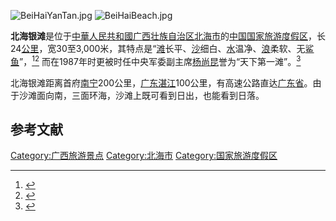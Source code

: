 [[File:BeiHaiYanTan.jpg|thumb]]
[[File:BeiHaiBeach.jpg|thumb]]

'''北海银滩'''是位于[[中華人民共和國|中華人民共和國]][[广西壮族自治区|广西壮族自治区]][[北海市|北海市]]的[[中国国家旅游度假区|中国国家旅游度假区]]，长24[[公里|公里]]，宽30至3,000米，其特点是“[[滩|滩]]长平、[[沙|沙]]细白、[[水|水]]温净、[[浪|浪]]柔软、无[[鲨鱼|鲨鱼]]”，<ref>{{cite web|url= | title=银色之旅：广西北海银滩  |publisher=中国中央电视台网站 |date=2004年10月27日 |accessdate=2009年6月23日 | language=Zh-hans}}</ref><ref>{{cite web |url=http://www.cq.xinhuanet.com/2009/2009-06/16/content_16829433.htm |title=南珠之乡:北海银滩 |publisher=新华网 |date=2009年6月16日 |accessdate=2009年6月23日 |language=Zh-hans |deadurl=yes |archiveurl=https://web.archive.org/web/20120510030826/http://cq.xinhuanet.com/2009/2009-06/16/content_16829433.htm |archivedate=2012年5月10日 }}</ref> 而在1987年时更被时任中央军委副主席[[杨尚昆|杨尚昆]]誉为“天下第一滩”。<ref>{{cite web |url=http://new.beihai.gov.cn/67/2007_5_24/67_15979_1179975730000.html |title=“天下第一滩”改造即将启动 |publisher=北海市政府门户网站 |date=2002-10-11 |accessdate=2009-06-23 |language=Zh-hans }}{{dead link|date=2017年11月 |bot=InternetArchiveBot |fix-attempted=yes }}</ref>

北海银滩距离首府[[南宁|南宁]]200公里，[[广东|广东]][[湛江|湛江]]100公里，有高速公路直达[[广东省|广东省]]。由于沙滩面向南，三面环海，沙滩上既可看到日出，也能看到日落。

==参考文献==
{{reflist}}

{{中国保护区列表}}
{{国家旅游度假区}}

[[Category:广西旅游景点|Category:广西旅游景点]]
[[Category:北海市|Category:北海市]]
[[Category:国家旅游度假区|Category:国家旅游度假区]]